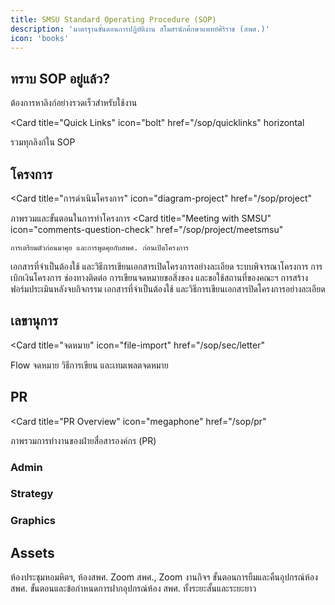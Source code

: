 ```yaml
---
title: SMSU Standard Operating Procedure (SOP)
description: 'มาตรฐานขั้นตอนการปฏิบัติงาน สโมสรนักศึกษาแพทย์ศิริราช (สพศ.)'
icon: 'books'
---
```


## ทราบ SOP อยู่แล้ว?

ต้องการหาลิงก์อย่างรวดเร็วสำหรับใช้งาน

<Card
  title="Quick Links"
  icon="bolt"
  href="/sop/quicklinks"
  horizontal
>
  รวมทุกลิงก์ใน SOP
</Card>

## โครงการ

<Card
  title="การดำเนินโครงการ"
  icon="diagram-project"
  href="/sop/project"
>
  ภาพรวมและขั้นตอนในการทำโครงการ
</Card>
<CardGroup cols={2}>
  <Card
    title="Meeting with SMSU"
    icon="comments-question-check"
    href="/sop/project/meetsmsu"
  >
    การเตรียมตัวก่อนมาคุย และการพูดคุยกับสพศ. ก่อนเปิดโครงการ
  </Card>
  <Card
    title="เขียนเปิดโครงการ"
    icon="file-pen"
    href="/sop/project/open"
  >
    เอกสารที่จำเป็นต้องใช้ และวิธีการเขียนเอกสารเปิดโครงการอย่างละเอียด
  </Card>
  <Card
    title="Pitching System"
    icon="chart-user"
    href="/sop/project/pitching"
  >
    ระบบพิจารณาโครงการ
  </Card>
  <Card
    title="การเงิน"
    icon="money-bill"
    href="/sop/project/finance"
  >
    การเบิกเงินโครงการ
  </Card>
  <Card
    title="ขอสิ่งของและสถานที่"
    icon="boxes-packing"
    href="/sop/project/itemrequest"
  >
    ช่องทางติดต่อ การเขียนจดหมายขอสิ่งของ และขอใช้สถานที่ของคณะฯ
  </Card>
  <Card
    title="ฟอร์มประเมินกิจกรรม"
    icon="message-smile"
    href="/sop/project/form"
  >
    การสร้างฟอร์มประเมินหลังจบกิจกรรม
  </Card>
</CardGroup>
<Card
  title="ปิดโครงการ"
  icon="flag-checkered"
  iconType="solid"
  href="/sop/project/close"
>
  เอกสารที่จำเป็นต้องใช้ และวิธีการเขียนเอกสารปิดโครงการอย่างละเอียด
</Card>

## เลขานุการ

<Card
  title="จดหมาย"
  icon="file-import"
  href="/sop/sec/letter"
>
  Flow จดหมาย วิธีการเขียน และเทมเพลตจดหมาย
</Card>

## PR

<Card
  title="PR Overview"
  icon="megaphone"
  href="/sop/pr"
>
  ภาพรวมการทำงานของฝ่ายสื่อสารองค์กร (PR)
</Card>

### Admin

<Card
  title="การจองข่าว"
  icon="photo-film-music"
  href="/sop/pr/admin/bookcontent"
  horizontal
/>
<CardGroup>
  <Card
    title="Line Official"
    icon="line"
    href="/sop/pr/admin/lineoa"
    horizontal
  />
  <Card
    title="IG Post"
    icon="instagram"
    href="/sop/pr/admin/igpost"
    horizontal
  />
</CardGroup>

### Strategy

<Card
  title="SMSU Calendar"
  icon="calendar"
  href="/sop/pr/strategy/calendar"
  horizontal
/>

### Graphics

<CardGroup>
  <Card
    title="Made to order Graphics"
    icon="pencil-mechanical"
    href="/sop/pr/graphics/madetoorder"
    horizontal
  />
  <Card
    title="Template IG post"
    icon="file-vector"
    href="/sop/pr/graphics/templateig"
    horizontal
  />
</CardGroup>

## Assets

<CardGroup cols={2}>
  <Card
    title="จองห้อง"
    icon="person-chalkboard"
    href="/sop/assets/room"
  >
    ห้องประชุมหอมหิตฯ, ห้องสพศ.
  </Card>
  <Card
    title="จอง Zoom"
    icon="video"
    href="/sop/assets/zoom"
  >
    Zoom สพศ., Zoom งานกิจฯ
  </Card>
  <Card
    title="ยืมอุปกรณ์ห้อง สพศ."
    icon="hand-holding-box"
    href="/sop/assets/borrow"
  >
    ขั้นตอนการยืมและคืนอุปกรณ์ห้อง สพศ.
  </Card>
  <Card
    title="ฝากอุปกรณ์ห้อง สพศ."
    icon="warehouse-full"
    href="/sop/assets/storage"
  >
    ขั้นตอนและข้อกำหนดการฝากอุปกรณ์ห้อง สพศ. ทั้งระยะสั้นและระยะยาว
  </Card>
</CardGroup>
